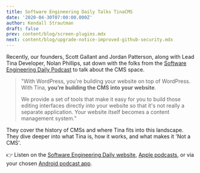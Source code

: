 ```yaml
---
title: Software Engineering Daily Talks TinaCMS
date: '2020-04-30T07:00:00.000Z'
author: Kendall Strautman
draft: false
prev: content/blog/screen-plugins.mdx
next: content/blog/upgrade-notice-improved-github-security.mdx
---
```


Recently, our founders, Scott Gallant and Jordan Patterson, along with Lead Tina Developer, Nolan Phillips, sat down with the folks from the [Software Engineering Daily Podcast](https://softwareengineeringdaily.com/) to talk about the CMS space.

> "With WordPress, you're building your website on top of WordPress. With Tina, **you’re building the CMS into your website**.
>
> We provide a set of tools that make it easy for you to build those editing interfaces directly into your website so that it's not really a separate application. Your website itself becomes a content management system."

They cover the history of CMSs and where Tina fits into this landscape. They dive deeper into what Tina is, how it works, and what makes it 'Not a CMS'.

👉 Listen on the [Software Engineering Daily website](https://softwareengineeringdaily.com/2020/04/30/jamstack-content-management-with-scott-gallant-jordan-patterson-and-nolan-phillips/), [Apple podcasts](https://podcasts.apple.com/us/podcast/software-engineering-daily/id1019576853?ls=1&mt=2#episodeGuid=http%3A%2F%2Fsoftwareengineeringdaily.com%2F%3Fp%3D9257), or via your chosen [Android podcast app](https://subscribeonandroid.com/softwareengineeringdaily.com/feed/podcast/).

